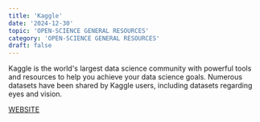 ```yaml
---
title: 'Kaggle'
date: '2024-12-30'
topic: 'OPEN-SCIENCE GENERAL RESOURCES'
category: 'OPEN-SCIENCE GENERAL RESOURCES'
draft: false
---
```


Kaggle is the world's largest data science community with powerful tools and resources to help you achieve your data science goals.
Numerous datasets have been shared by Kaggle users, including datasets regarding eyes and vision.

<a className="text-primary-400 underline" href="https://101innovations.wordpress.com/">WEBSITE</a>

